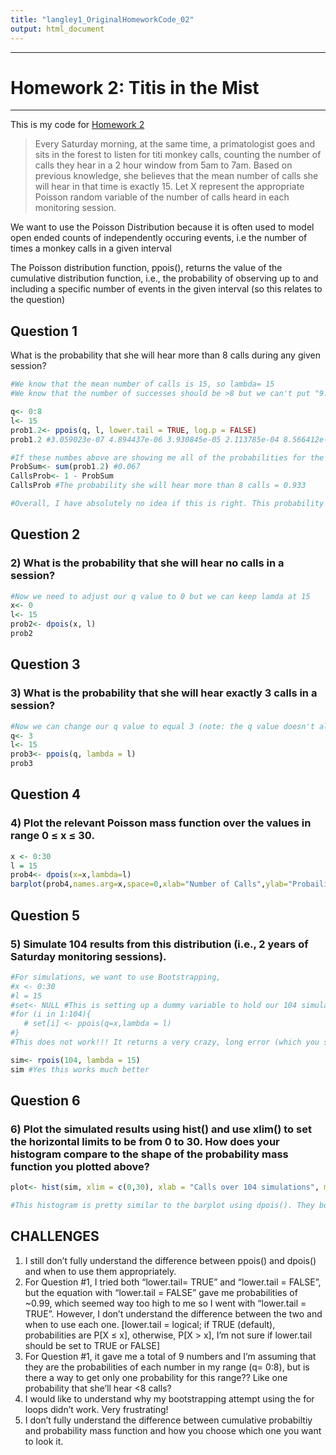 ```yaml
---
title: "langley1_OriginalHomeworkCode_02"
output: html_document
---
```

***

# **Homework 2: Titis in the Mist**

***

This is my code for [Homework 2](https://fuzzyatelin.github.io/bioanth-stats/homework-02.html)

> Every Saturday morning, at the same time, a primatologist goes and sits in the forest to listen for titi monkey calls, counting the number of calls they hear in a 2 hour window from 5am to 7am. Based on previous knowledge, she believes that the mean number of calls she will hear in that time is exactly 15. Let X represent the appropriate Poisson random variable of the number of calls heard in each monitoring session.

We want to use the Poisson Distribution because it is often used to model open ended counts of independently occuring events, i.e the number of times a monkey calls in a given interval

The Poisson distribution function, ppois(), returns the value of the cumulative distribution function, i.e., the probability of observing up to and including a specific number of events in the given interval (so this relates to the question)

## Question 1 

What is the probability that she will hear more than 8 calls during any given session?
```r
#We know that the mean number of calls is 15, so lambda= 15
#We know that the number of successes should be >8 but we can't put "9:infinity" for our q value... but we can find the probability for 0:8 and then take the inverse of that for >8... lets try it!

q<- 0:8
l<- 15
prob1.2<- ppois(q, l, lower.tail = TRUE, log.p = FALSE)
prob1.2 #3.059023e-07 4.894437e-06 3.930845e-05 2.113785e-04 8.566412e-04 2.792429e-03 7.631900e-03 1.800219e-02 3.744649e-02

#If these numbes above are showing me all of the probabilities for the range of 0 - 8 calls, then I'm going to add them up and take the inverse of that number
ProbSum<- sum(prob1.2) #0.067
CallsProb<- 1 - ProbSum
CallsProb #The probability she will hear more than 8 calls = 0.933

#Overall, I have absolutely no idea if this is right. This probability seems too high to me. 
```
 
## Question 2

### 2) What is the probability that she will hear no calls in a session?
```r
#Now we need to adjust our q value to 0 but we can keep lamda at 15
x<- 0
l<- 15
prob2<- dpois(x, l)
prob2 
```

## Question 3

### 3) What is the probability that she will hear exactly 3 calls in a session?
```r
#Now we can change our q value to equal 3 (note: the q value doesn't always need to be a range of numbers i.e. 0:100)
q<- 3
l<- 15
prob3<- ppois(q, lambda = l)
prob3 
```

## Question 4

### 4) Plot the relevant Poisson mass function over the values in range 0 ≤ x ≤ 30.
```r
x <- 0:30
l = 15
prob4<- dpois(x=x,lambda=l)
barplot(prob4,names.arg=x,space=0,xlab="Number of Calls",ylab="Probaility",main="Probability Mass Function")
```

## Question 5

### 5) Simulate 104 results from this distribution (i.e., 2 years of Saturday monitoring sessions).
```r
#For simulations, we want to use Bootstrapping, 
#x <- 0:30
#l = 15
#set<- NULL #This is setting up a dummy variable to hold our 104 simulations
#for (i in 1:104){
   # set[i] <- ppois(q=x,lambda = l)
#}
#This does not work!!! It returns a very crazy, long error (which you see if you knit this so I'm putting putting it as non-code for now), I have no idea how to set up the bootstrapping to make this work. So I did some research and came across rpois() for simulations, hopefully this one works better

sim<- rpois(104, lambda = 15)
sim #Yes this works much better 

```

## Question 6

### 6) Plot the simulated results using hist() and use xlim() to set the horizontal limits to be from 0 to 30. How does your histogram compare to the shape of the probability mass function you plotted above?
```r
plot<- hist(sim, xlim = c(0,30), xlab = "Calls over 104 simulations", main = "Histogram")

#This histogram is pretty similar to the barplot using dpois(). They both have the highest probability/frequency around 14 calls with a range of ~5-28. The probability mass function plot is more evenly distributed across the range where the histogram is not and even has a break at 25 calls having 0 frequency.
```

## CHALLENGES

1. I still don't fully understand the difference between ppois() and dpois() and when to use them appropriately. 
2. For Question #1, I tried both "lower.tail= TRUE" and "lower.tail = FALSE", but the equation with "lower.tail = FALSE" gave me probabilities of ~0.99, which seemed way too high to me so I went with  "lower.tail = TRUE". However, I don't understand the difference between the two and when to use each one.
[lower.tail = logical; if TRUE (default), probabilities are P[X ≤ x], otherwise, P[X > x], I'm not sure if lower.tail should be set to TRUE or FALSE]
3. For Question #1, it gave me a total of 9 numbers and I'm assuming that they are the probabilities of each number in my range (q= 0:8), but is there a way to get only one probability for this range?? Like one probability that she'll hear <8 calls? 
4. I would like to understand why my bootstrapping attempt using the for loops didn't work. Very frustrating!
5. I don't fully understand the difference between cumulative probabiltiy and probability mass function and how you choose which one you want to look it. 

